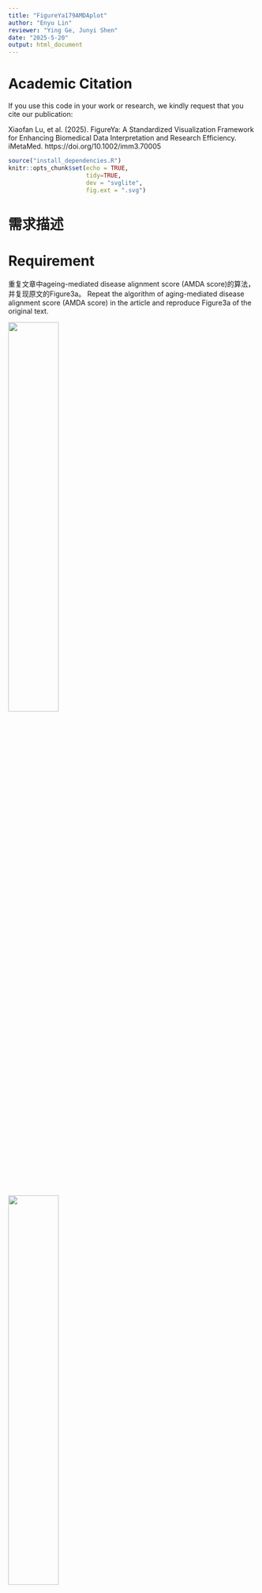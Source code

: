 ```yaml
---
title: "FigureYa179AMDAplot"
author: "Enyu Lin"
reviewer: "Ying Ge, Junyi Shen"
date: "2025-5-20"
output: html_document
---
```

# Academic Citation
If you use this code in your work or research, we kindly request that you cite our publication:

Xiaofan Lu, et al. (2025). FigureYa: A Standardized Visualization Framework for Enhancing Biomedical Data Interpretation and Research Efficiency. iMetaMed. https://doi.org/10.1002/imm3.70005


```r
source("install_dependencies.R")
knitr::opts_chunk$set(echo = TRUE,
                      tidy=TRUE,
                      dev = "svglite",
                      fig.ext = ".svg")
```

# 需求描述

# Requirement

重复文章中ageing-mediated disease alignment score (AMDA score)的算法，并复现原文的Figure3a。
Repeat the algorithm of aging-mediated disease alignment score (AMDA score) in the article and reproduce Figure3a of the original text.

![](example1.jpg){width=45%}  

![](example2.jpg){width=45%}

Fig. 3 Association of ageing-associated gene expression changes with ageing diseases and lifespan. a Ageing-mediated disease alignment scores (AMDA scores) for different ageing (x axis) and disease data sets (y axis). Abbreviations: AD Alzheimer’s disease, CAD coronary artery disease, CPI cancer proliferation index, cross-cohort cross-cohort study of blood ageing, HMP human metabolic pathways, IR insulin resistance, LL longitudinal ageing data, MCI mild cognitive impairment; SAFHS, San Antonio Family Heart Study. 

出自<https://www.nature.com/articles/s41467-017-02395-2>
fromhttps://www.nature.com/articles/s41467-017-02395-2

# 应用场景

# Application Scenarios

把自己的数据跟衰老联系起来，肿瘤、非肿瘤领域都可以用起来。具体原理参考下文的“AMDA score算法讲解”。
Linking one's own data to aging can be applied in both oncology and non-oncology fields. The specific principle can be referred to in the "Explanation of AMDA score Algorithm" below.

适用于转录组数据，用文中的公式计算出样本的**AMDA score（量化衰老与疾病相关的指标）**，进行组间对比。
Applicable to transcriptome data, calculate the **AMDA score (an indicator quantifying aging and disease-related indicators) ** of the samples using the formula in the text, and conduct inter-group comparisons.

也可以用自己的数据画这种**带有局部二级标签**的热图。
You can also use your own data to draw such a heat map with local secondary labels.

# 环境设置

# Environment Setup

使用国内镜像安装包
Use the domestic mirror installation package

```r
options(BioC_mirror="https://mirrors.tuna.tsinghua.edu.cn/bioconductor")
options(repos=structure(c(CRAN="https://mirrors.tuna.tsinghua.edu.cn/CRAN/"))) 
if (!require("pacman")) install.packages("pacman")
pacman::p_load(svglite, ggplot2, magrittr,patchwork,Rmisc,Cairo,stringr,tidyr,tidyfst,data.table,rlist,Hmisc,grid,gtable,gridExtra,ggpubr)
if (!require("DESeq2")) BiocManager::install("DESeq2")
if (!require("S4Vectors")) BiocManager::install("S4Vectors")
if (!require("BiocParallel")) BiocManager::install("BiocParallel")
```

加载R包
Load the R package

```r
library(DESeq2)
library(S4Vectors)
library(BiocParallel)

Sys.setenv(LANGUAGE = "en") #显示英文报错信息 # Display an English error message
options(stringsAsFactors = FALSE) #禁止chr转成factor  # prohibit chr from being converted to factor
```

> 如果你对AMDA score算法不感兴趣，只想画带二级分类标签的热图，就直接跳到“开始画图”。
> If you are not interested in the AMDA score algorithm and only want to draw a heat map with secondary classification labels, just jump directly to "Start Drawing".

# AMDA score算法讲解

# Explanation of the AMDA score Algorithm

要明白AMDA score得先看原文中的Figure 3a，其中分为两部分。
To understand AMDA score, one must first look at Figure 3a in the original text, which is divided into two parts.

- Part-1属于衰老基因集，是作者自己通过不同物种和组织经过年龄分层的多因素ANOVA进行计算所得的。衰老基因集包含了体现衰老信息的差异基因集，里面分为up和down（详见原文Supplementary Data）。衰老基因集是计算AMDA score的基础，但这个无法复现。因为衰老基因集是作者使用包括斑马鱼、非洲青鳉鱼、小鼠和人的各种组织以及纤维细胞系的基因组所计算得出的。所以，Part-1的基因集在Supplementary Data有提供，直接使用即可。
  Part-1 belongs to the aging gene set and was calculated by the author himself through multi-factor ANOVA with age stratification of different species and tissues. The aging gene set contains a set of differentially expressed genes that reflect aging information, which is divided into up and down (for details, see the original Supplementary Data). The aging gene set is the basis for calculating the AMDA score, but this cannot be reproduced. Because the aging gene set was calculated by the authors using the genomes of various tissues including zebrafish, African medaka, mice and humans, as well as fibroblast cell lines. So, the gene set of Part-1 is available in Supplementary Data and can be used directly.

- Part-2是包括cancer、cvd等各种疾病的病人基因组数据，通过不同的分组策略（见原文Supplementary Table 5）后进行差异基因分析（Deseq2)。然后将差异结果里的log2 Foldchange（原文里描述的是Foldchange，其实实际上是log2FC）在进行normalization（详见下文**"计算AMDA score"**），最后得出取值范围为[-1,1]的log2FC值。
  Part-2 is genomic data of patients with various diseases including cancer and cvd, and differential gene analysis (Deseq2) was conducted after different grouping strategies (see Supplementary Table 5). Then, the log2 Foldchange in the difference results (described as Foldchange in the original text, but in fact it is log2FC) is subjected to normalization (for details, see below **" Calculating AMDA score"**). Finally, a log2FC value with a range of [-1,1] is obtained.

**AMDA score公式的分子部分表示某个病种中匹配到某个基因集中up组的差异基因的rank normalization后的log2FC值的和，减去匹配到down组的差异基因的log2FC的和。分母则是这个基因集中up和down组基因的总数量。**
The molecular part of the AMDA score formula represents the sum of log2FC values after rank normalization of the differentially expressed genes matched to the up group in a certain gene set in a certain disease, minus the sum of log2FC values of the differentially expressed genes matched to the down group. The denominator represents the total number of genes in the up and down groups of this gene set. 

![](example3.jpg){width=50%}

下面以Part-2里的一种疾病为例，展示AMDA score 的计算过程。这里使用**TCGA-BLCA**的转录组数据进行计算（**为什么不用原文中所用的ICGC-BLCA数据，见文末 Q & A**）
The following takes a disease in Part-2 as an example to demonstrate the calculation process of the AMDA score. Here, the transcriptome data of **TCGA-BLCA** is used for calculation (**Why not use the ICGC-BLCA data used in the original text, see Q&A at the end of the text** )

# 输入数据预处理

# Input data preprocessing

实际应用时，如果已经准备好了基因表达矩阵，可跳过这步，直接进入“差异表达分析”。如果已经做好差异表达分析，就直接进入“输入文件”。
In practical application, if the gene expression matrix has already been prepared, this step can be skipped and you can directly enter "Differential expression Analysis". If the differential expression analysis has been completed, directly enter the "Input File".

中间文件已上传至微云<https://share.weiyun.com/c1ToPq7z>
Cloud is a kind of intermediate files uploaded to < https://share.weiyun.com/c1ToPq7z >

## 清洗TCGA-BLCA数据

## Clean the TCGA-BLCA data

这里为了复现原文，因此提取与原文匹配的样本名，用到ICGC-BLCA的转录组数据，但不用里面的raw.count。因ICGC-BLCA数据过大（1.67G），这里不再运行。感兴趣的小伙伴可以自己下载数据放入当前目录内运行。
Here, in order to reproduce the original text, sample names that match the original text are extracted, using the transcriptome data of ICGC-BLCA, but not the raw.count inside. Because the ICGC-BLCA data is too large (1.67G), it is no longer running here. Interested friends can download the data themselves and run it in the current directory.

```r
## 加载ICGC-BLCA的转录组数据
## Load the transcriptome data of ICGC-BLCA
exp <- read.delim("exp_seq.BLCA-US.tsv") #ICGC-BLCA的转录组数据 # Transcriptome data of ICGC-BLCA
## 提取对应的列进行宽数据转换
## Extract the corresponding columns for wide data transformation
tmp=exp[,c(5,8,10)] 
tmp=unique(tmp)
tmp=tmp[!tmp$gene_id=='?',]
tmp = data.table(tmp)
ans = tmp[,list(raw_read_count=mean(raw_read_count)), by = 'submitted_sample_id,gene_id']
rna<-spread(ans,key='submitted_sample_id',value="raw_read_count",fill = NA)
table(str_sub(colnames(rna),14,15)) 
# 与文章中的paired样本数量相符
# Consistent with the number of paired samples in the article

## 分离对照组
## Separate the control group
rna=as.data.frame(rna) 
control=rna[,str_sub(colnames(rna),14,15)=='11'] 
row.names(control)=rna[,1]
## 分离肿瘤组
## Isolate the tumor group
cases=rna[,(str_sub(colnames(rna),end=12)%in%str_sub(colnames(control),end=12))&(str_sub(colnames(rna),14,15)=='01')] 
cases=cases[,c(-1,-3)]
row.names(cases)=rna[,1]
table(duplicated(colnames(cases))) 
table((str_sub(colnames(cases),end=12))==(str_sub(colnames(control),end=12))) 
colnames(cases)=str_sub(colnames(cases),end=15)
colnames(control)=str_sub(colnames(control),end=15)
save(cases,file='BLCA_cases.Rdata')
save(control,file='BLCA_control.Rdata')
```

为了方便可以直接导入我整理好的与文章中匹配的17对BLCA样本
For convenience, you can directly import the 17 pairs of BLCA samples that I have sorted out and match the article

```r
## 导入用ICGC-BLCA数据整理好的17对配对好的样本
## Import 17 pairs of paired samples that have been organized using ICGC-BLCA data
(load(file='BLCA_cases.Rdata'))
(load(file='BLCA_control.Rdata'))

## 导入TCGA-BLCA的转录组数据进行样本配对
## Import the transcriptome data of TCGA-BLCA for sample pairing
HTSeq_Counts <- read.delim("HTSeq - Counts.merge.txt") #TCGA-BLCA的转录组数据  # Transcriptome data of TCGA-BLCA
colnames(HTSeq_Counts)%<>%str_replace_all('[/.]',"-")
table(str_sub(colnames(HTSeq_Counts),end=15)%in% colnames(cases))

# 提取肿瘤样本
# Extract tumor samples
cases_tcga=HTSeq_Counts[,str_sub(colnames(HTSeq_Counts),end=15)%in% colnames(cases)]
cases_tcga$ENSG=HTSeq_Counts[,1]
cases_tcga <- separate(cases_tcga,ENSG,into = "ENSG",sep = "[.]")
cases_tcga=cases_tcga[str_sub(cases_tcga$ENSG,1,4)=="ENSG",]
cases_tcga=cases_tcga[,c(-12,-19)] #去掉两个重复样本  # Remove two duplicate samples
write.csv(cases_tcga, "easy_input_case.csv", quote = F)

# 提取control样本
# Extract the control sample
control_tcga=HTSeq_Counts[,str_sub(colnames(HTSeq_Counts),end=15)%in% colnames(control)]
control_tcga$ENSG=HTSeq_Counts[,1]
control_tcga <- separate(control_tcga,ENSG,into = "ENSG",sep = "[.]")
control_tcga=control_tcga[str_sub(control_tcga$ENSG,1,4)=="ENSG",]
table(duplicated(control_tcga$ENSG)) #ENSG没有重复 #ENSG has no repetition
write.csv(control_tcga, "easy_input_control.csv", quote = F)
```

## 差异表达分析

## Differential expression analysis

使用DEseq2，与原文一致，对TCGA-BLCA转录组进行差异表达分析。其中基因的row.count数没有进行过滤（比如某基因row.count总和<1的剔除），因为不影响差异结果（已验证）。
Using DEseq2, consistent with the original text, differential expression analysis of the TCGA-BLCA transcriptome was conducted. Among them, the row.count number of genes was not filtered (for example, the elimination of a certain gene whose row.count sum is less than 1), because it does not affect the difference result (verified).

```r
# 加载基因表达矩阵
# Load the gene expression matrix
# 肿瘤组
# Tumor Group
cases_tcga <- read.csv("easy_input_case.csv", row.names = 1, header = T, check.names = F)
cases_tcga[1:3, 1:3]

# 对照组
# Control Group
control_tcga <- read.csv("easy_input_control.csv", row.names = 1, header = T, check.names = F)
control_tcga[1:3, 1:3]

## 合并肿瘤组和对照组
## The combined tumor group and the control group
rownames(cases_tcga)=cases_tcga$ENSG
cases_tcga=cases_tcga[,-ncol(cases_tcga)]
rownames(control_tcga)=control_tcga$ENSG
control_tcga=control_tcga[,-ncol(control_tcga)]
mRNA=cbind(cases_tcga,control_tcga)
type_tissue<-ifelse(as.numeric(substr(colnames(mRNA),14,15)) < 10,'tumor','normal')
table(type_tissue)
type_tissue=relevel(factor(type_tissue),ref = "normal")
mRNA=round(mRNA,digits=0) #数据取整，DESeq2需要整数counts # Data rounding: DESeq2 requires integer counts
colData <- data.frame(row.names=colnames(mRNA), 
                      type=c(type_tissue))  #样本名+类别标签   # Sample name + category label

## 构建dds矩阵
## Build the dds matrix
dds <- DESeqDataSetFromMatrix(countData = mRNA, 
                              colData = colData, 
                              design = ~ type) 

## 差异分析较久，创建文件方便保存结果
## The difference analysis takes a long time. Creating a file is convenient for saving the results
tmp_f=file.path('mRNA.DESeq2-dds.Rdata') 
register(SnowParam(6)) #设置多线程  # sets multithreading
if(!file.exists(tmp_f)){
  dds <- DESeq(dds,parallel = T) #进行DESeq差异分析：估计大小因素，估算分散度，gene-wise分散估计，均值-色散关系，最终的分散估计(与原文描述一致)  ## conduct DESeq variance analysis: estimate size factor, estimate dispersion, gene-wise dispersion estimation, mean-dispersion relationship, final dispersion estimation (consistent with the original description)
  save(dds,file = tmp_f)
} #最耗时（已启用多线程） # Most time-consuming (Multithreading enabled)
```

```r
load('mRNA.DESeq2-dds.Rdata')
res <- results(dds, tidy = F)
DEG =as.data.frame(res) #转为数据框  # Convert to Data Frame
head(DEG)
write.csv(DEG, file = "easy_input_DEG.csv") #保存差异基因  # save the differential genes
```

## 对log2FC进行标准化，并对比原文提供的经标准化后的log2FC结果

## Standardize the log2FC and compare it with the standardized log2FC results provided in the original text

这里使用上面计算的log2Foldchange(原文里描述的是Foldchange，实际上是log2FC(**已证实，详见 Q & A**))进行rank normalization
**（原文里是先把所有disease的log2FC进行quantile normalization，再进行单个disease的rank normalization，因为这里只演示一个diseases所以无需进行quantile normalization）**
Here, rank normalization is performed using the log2Foldchange calculated above (the original text describes Foldchange, but in fact, it is log2FC(** confirmed, see Q&A **))
First, quantile normalization is performed on the log2FC of all diseases, and then rank normalization is carried out on individual diseases. Since only one disease is being demonstrated here, there is no need for quantile normalization

- STEP1: 先取绝对值进行大小排列，然后经(r-1)/(R-1)变换得出取值范围为[0,1]的log2FC值（**为什么是(r-1)/(R-1)变换而不是r/R变化，详见Q & A**）。
  STEP1: First, take the absolute value and sort it by size. Then, perform the (r-1)/(r-1) transformation to obtain the log2FC value with a range of [0,1] (** Why it is the (r-1)/(r-1) transformation instead of the r/R change, see Q&A **).
- STEP2: 将取值范围为[0,1]的log2FC值加上log2FC值原有的正负号，使其取值范围变为[-1,1]。
  STEP2: Add the original sign of the log2FC value with a value range of [0,1] to change its value range to [-1,1].

文章提供了一个包含3032个基因的几乎所有diseases（除了Cancer-CPI）的经标准化后的log2FC值（位于Supplementary Data S2）。这个文件与文中Figure3a中AMDA score无关，我们只用它来验证log2FC标准化的结果。
The article provides a standardized log2FC value for almost all diseases (except Cancer-CPI) containing 3032 genes (located in Supplementary Data S2). This file has nothing to do with the AMDA score in Figure3a in the text. We only use it to verify the results of log2FC standardization.

```r
##导入文章提供的经过标准化后的log2FC值,进行匹配
##Import the standardized log2FC values provided in the article and perform matching
ori=read.csv("41467_2017_2395_MOESM5_ESM/Supplementary Data S2/DiseaseAlignment-1-4+5/normalizedFoldChanges.csv")
DEG=read.csv("easy_input_DEG.csv")
row.names(DEG)=DEG[,1]
DEG=DEG[,-1]
all_DEG=DEG[ori$X,]
all_DEG$val=ori$cancer.bladder
all_DEG$absval=abs(ori$cancer.bladder)
all_DEG$Foldchange=abs(all_DEG$log2FoldChange) #绝对值log2FC # Absolute value log2FC
all_DEG=all_DEG[complete.cases(all_DEG),]
all_DEG=all_DEG[order(all_DEG$Foldchange),] #标准化 # normalized
all_DEG$rank=c(0:(nrow(all_DEG)-1))/(nrow(all_DEG)-1) #是0开始的 # starts from 0
all_DEG$rank=all_DEG$rank*all_DEG$log2FoldChange/abs(all_DEG$log2FoldChange) #加上正负号  # plus plus or minus sign
```

画图查看相关性
Draw a graph to check the correlation

```r
ggplot(data=all_DEG, aes(x=rank, y=val)) + 
  geom_point(color="#ffb549") + 
  stat_smooth(method="lm",se=T) 
#基本吻合
# Basically consistent
cor.test(all_DEG$rank,all_DEG$val,method="pearson") 
#相关系数>0.9
# Correlation coefficient >0.9
```

# 输入文件

# Input File

需要用到差异表达分析结果和衰老基因集：
The results of differential expression analysis and the aging gene set are needed:

- 衰老基因集，用例文附件提供的多个文本文件，位于当前文件夹里的41467_2017_2395_MOESM5_ESM/Supplementary Data S2/DEGs/1-4+5/
  Aging gene set, using multiple text files provided in the example attachment, located in the current folder 41467_2017_2395_MOESM5_ESM/Supplementary Data S2/DEGs/1-4+5/
- easy_input_DEG.csv，前面用DESeq2获得的差异表达分析结果。
  easy_input_DEG.csv, the differential expression analysis results obtained earlier using DESeq2

## 导入原文提供的所有衰老基因集

## Import all the aging gene sets provided in the original text

可以把这套衰老基因集用到自己的paper里，记得引用原文哦～
You can apply this aging gene set to your own paper. Remember to quote the original text

```r
metabolic <- read.csv("41467_2017_2395_MOESM5_ESM/Supplementary Data S2/DEGs/1-4+5/metabolic.txt", sep="")
breast <- read.csv("41467_2017_2395_MOESM5_ESM/Supplementary Data S2/DEGs/1-4+5/human-breast.txt", sep="")
skin <- read.csv("41467_2017_2395_MOESM5_ESM/Supplementary Data S2/DEGs/1-4+5/human-skin.txt", sep="")
human.daa <- read.csv("41467_2017_2395_MOESM5_ESM/Supplementary Data S2/DEGs/1-4+5/human-daa.txt", sep="")
human.muscle <- read.csv("41467_2017_2395_MOESM5_ESM/Supplementary Data S2/DEGs/1-4+5/human-muscle.txt", sep="")
metabolic <- read.csv("41467_2017_2395_MOESM5_ESM/Supplementary Data S2/DEGs/1-4+5/metabolic.txt", sep="")
SAFHS <- read.csv("41467_2017_2395_MOESM5_ESM/Supplementary Data S2/DEGs/1-4+5/human-blood-SAFHS.txt", sep="")
mouse.blood <- read.csv("41467_2017_2395_MOESM5_ESM/Supplementary Data S2/DEGs/1-4+5/mouse-blood.txt", sep="")
go <- read.csv("41467_2017_2395_MOESM5_ESM/Supplementary Data S2/DEGs/1-4+5/go.txt", sep="")
danio.brain <- read.csv("41467_2017_2395_MOESM5_ESM/Supplementary Data S2/DEGs/1-4+5/danio-brain.txt", sep="")
data.list=list.files('41467_2017_2395_MOESM5_ESM/Supplementary Data S2/DEGs/1-4+5/',pattern="*.txt")
all=list()
for (i in 1:length(data.list)){
  x=read.csv(paste0('41467_2017_2395_MOESM5_ESM/Supplementary Data S2/DEGs/1-4+5/',data.list[i]),sep="")
  up=x[1:which(x$Up.=="Down:")-1,1]
  if(isEmpty(which(x$Up.=="Other:"))) {
    down=x[which(x$Up.=="Down:")+1:nrow(x),1]
  } else{
    down=x[((which(x$Up.=="Down:")+1):(which(x$Up.=="Other:")-1)),1]
    all[[i]]=list(data.list[i],up,down)}}
```

## 加载差异表达分析结果

## Load the results of differential expression analysis

```r
DEG <- read.csv("easy_input_DEG.csv", row.names = 1)
head(DEG)
```

# 计算AMDA score和p值

# Calculate the AMDA score and p-value

使用标准化后的log2FC值计算AMDA.score并计算p值。计算结果与原文的AMDA score基本吻合，偏差来源分析见Q & A。
Calculate the AMDA.score using the standardized log2FC value and calculate the p-value. The calculation results are basically consistent with the AMDA score of the original text. The analysis of the source of deviation can be found in Q&A.

```r
test=data.frame()
for (i in 1:length(data.list)) {
  n=unlist(all[[i]][1]) #name
  x=unlist(all[[i]][2]) #up
  y=unlist(all[[i]][3]) #down
  xx=table(x%in% row.names(DEG))
  yy=table(y%in% row.names(DEG))
  all_DEG=DEG[c(x,y),] #合并up和down基因集  # Merge the up and down gene sets
  all_DEG=all_DEG[complete.cases(all_DEG),] 
  all_DEG$Foldchange=abs(all_DEG$log2FoldChange) #绝对值log2FC  # Absolute value log2FC
  all_DEG=all_DEG[order(all_DEG$Foldchange),] #标准化  # Standardization
  all_DEG$rank=c(0:(nrow(all_DEG)-1))/(nrow(all_DEG)-1) #0开始 #start from 0
  all_DEG$rank=all_DEG$rank*all_DEG$log2FoldChange/abs(all_DEG$log2FoldChange)
  res=(sum(na.omit(all_DEG[x,"rank"]))-sum(na.omit(all_DEG[y,"rank"])))/length(c(x,y))
  a=wilcox.test(na.omit(all_DEG[x,"rank"]),na.omit(all_DEG[y,"rank"]),paired = FALSE, exact = F, correct = TRUE,conf.int = FALSE, conf.level = 0.95) 
  #Wilcoxon rank-sum test of normalized foldchanges of genes from a disease data sets between ageing-repressed and ageing-induced genes(原文)
  test=rbind(test,cbind(n,res,a[["p.value"]],xx["TRUE"]/sum(xx),yy["TRUE"]/sum(yy)))
}
rownames(test)=c(1:nrow(test))
colnames(test)=c('fact',"AMDA.score",'AMDA.padj',"up%",'down%')
test$AMDA.score%<>% as.numeric()
test$AMDA.padj%<>% as.numeric()

# 把AMDA score保存到文件
# Save AMDA score to file
write.csv(test, "AMDAscore_output.csv", row.names = F, quote = F)
```

## 导入原文的AMDA score进行比较

## Import the AMDA score of the original text for comparison

```r
AMDA <- read.csv("41467_2017_2395_MOESM5_ESM/Supplementary Data S2/DiseaseAlignment-1-4+5/AMDA-dirs.csv")
test$oriAMDA=AMDA$cancer.bladder
ggplot(test,aes(x=AMDA.score, y=oriAMDA)) +
  geom_point(color="#ffb549") + 
  stat_smooth(method="lm",se=T)
cor.test(test$AMDA.score,test$oriAMDA,method="pearson")  
```

这里算出的AMDA score跟原文的相关系数为0.967。
The correlation coefficient between the AMDA score calculated here and the original text is 0.967.

# 开始画图

# Start drawing

以上BLCA的AMDA score对应图中的一行。实际应用时，如果有多组对比，可以像例文那样用热图展示；如果只有一组对比，可以换成柱形图或lollipop等方式展示。
The above BLCA AMDA score corresponds to one row in the graph. In practical applications, if there are multiple sets of comparisons, they can be presented using heat maps as in the example text. If there is only one set of comparisons, they can be presented in the form of bar charts or lollipops, etc.

这里复现文中的Figure 3a的带局部二级标签的heatmap
Here, the heatmap with local secondary labels of Figure 3a in the text is reproduced

## 输入文件预处理

## Input file preprocessing

直接使用**文章的Supplementary Data S2的数据**复现Figure 3a，对照图来理解语句的含义。
Reproduce Figure 3a directly using the Data in Supplementary Data S2 of the article, and understand the meaning of the sentences by referring to the figure.

```r
AMDA <- read.csv("41467_2017_2395_MOESM5_ESM/Supplementary Data S2/DiseaseAlignment-1-4+5/AMDA-dirs.csv") #导入文中数据进行比对  # Import the data in the text for comparison
head(AMDA)

AMDA$X%<>%str_sub(end=-5)
heat <- pivot_longer(AMDA,-X, 
                      names_to = "diseases", values_to = "AMDA.score")
heat <- as.data.frame(heat)
Cancer <- heat$diseases[1:14]
Cardiovasculardiseases <- heat$diseases[15:21]
Neurodeg.diseases <- heat$diseases[22:26]
Type2diabetes <- heat$diseases[27:30]
Ageingsignature <- c('metabolic',"kegg","go")
Speciesageing <- c("danio-liver","danio-brain","danio-skin",
                "notho-liver","notho-brain","notho-skin",
                "mouse-liver","mouse-brain","mouse-skin","mouse-blood",
                "human-skin","human-blood","fibroblasts")
Externalhumandata=c("human-blood-cross-cohort","human-blood-SAFHS","human-muscle","human-brain","human-breast","human-daa")
LL=c("notho-longitudinal","mouse-longitudinal")

heat$xx <- ifelse(heat$X%in%Ageingsignature,"Ageingsignature",
              ifelse(heat$X%in%Speciesageing,"Speciesageing",
                     ifelse(heat$X%in%Externalhumandata,"Externalhumandata","LL")
                     )
              )
heat$yy <- ifelse(heat$diseases%in%Cancer,"Cancer",
              ifelse(heat$diseases%in%Cardiovasculardiseases,"Cardiovasculardiseases",
                     ifelse(heat$diseases%in%Type2diabetes,"Type2diabetes","Neurodeg.diseases")
              )
)

heat$xx%<>%factor(levels = c("Ageingsignature","Speciesageing","Externalhumandata","LL"),ordered = T)
heat$yy%<>%factor(levels = c("Neurodeg.diseases","Type2diabetes","Cardiovasculardiseases","Cancer"),ordered = T)
heat$X%<>%factor(levels = c("go","kegg","metabolic","danio-liver","danio-brain","danio-skin",
                            "notho-liver","notho-brain","notho-skin",
                            "mouse-liver","mouse-brain","mouse-skin","mouse-blood",
                            "human-skin","human-blood","fibroblasts",
                            "human-blood-cross-cohort","human-blood-SAFHS",
                            "human-muscle","human-brain","human-breast","human-daa",
                            "notho-longitudinal","mouse-longitudinal"),ordered = T,
                 labels = c("Gene ontology","KEGG pathway","HMP",
                            "Liver","Brain","Skin",
                            " Liver"," Brain"," Skin",
                            "  Liver","  Brain","  Skin","Blood",
                            "   Skin"," Blood","Fibroblasts",
                            "   Blood (cross-cohort)","Blood (SAFHS)","Muscle","   Brain","Breast","Digital ageing atlas",
                            "N. furzeri fin","M. musculus ear"
                 ))
heat$diseases%<>%factor(levels = c(sort(names(table(heat[heat$yy=='Cancer',"diseases"])),decreasing = T),
                                   sort(names(table(heat[heat$yy=='Cardiovasculardiseases',"diseases"])),decreasing = T),
                                   sort(names(table(heat[heat$yy=='Type2diabetes',"diseases"])),decreasing = T),
                                   sort(names(table(heat[heat$yy=='Neurodeg.diseases',"diseases"])),decreasing = T)),ordered = T,
                                   labels = c("Uterus","Skin","Prostate","Pancreas","Lung","Liver","
                                              Kidney","Head & neck","CPI","Colon & rectum",
                                              "Breast","Brain","Blood","Bladder","Stroke - blood 2","Stroke - blood 1",
                                              "Infarct - blood","Hypertension - blood","Heart failure - artery","CAD - plaque",
                                              "CAD - blood","IR - adipose tissue",
                                              "Diabetes - liver","Diabetes - islets 2","Diabetes - islets 1",
                                              "Parkinson - blood 2","Parkinson - blood 1",
                                              "MCI - blood","AD - brain","AD - blood")
                        )

# x轴二级分类标签
# X-axis Secondary Classification labels
tableGL <- data.frame(group=c(1:13),labels=rep(NA,13),subgroup=c(rep("D. rerio",3),rep("N. furzeri",3),rep("M. musculus",4),rep("H. sapiens",3)))
tableGL$subgroup%<>%factor(levels = c("D. rerio","N. furzeri","M. musculus","H. sapiens"))

labx <- c(Ageingsignature=paste("Ageing","\n","signature"),Speciesageing='Species ageing (JenAge data)',Externalhumandata=paste("External human","\n","data"),LL="LL")

# y轴二级分类标签
# Y-axis secondary classification label
laby <- c(Cardiovasculardiseases=paste("Cardiovascular","\n","diseases"),
       Type2diabetes=paste("Type2","\n","diabetes"),
       Neurodeg.diseases=paste("Neurodeg.","\n","diseases"),
       Cancer="Cancer")
```

## 画主图

## Draw the main image

```r
s <- 10 #统一字体大小 # Uniform font size
p_cor.order <- ggplot(heat, aes(X, diseases)) + 
  geom_tile(aes(fill = round(AMDA.score,2)))+
  theme(axis.text.y =element_text(size=s,face = "bold",margin = margin(r =5)),
        axis.title = element_blank(),
        axis.text.x = element_text(angle=90,hjust =1,vjust = 0.3,face = "bold",size=s,margin = margin(t =5)),
        legend.key.height =  unit(0.2, "inch"),
        legend.key.width  =  unit(0.25, "inch"),
        legend.text = element_text(size=s-0.2),
        legend.background = element_blank(),
        legend.title=element_text(angle=90,vjust = -0.5,hjust = 0.5),
        plot.margin = unit(c(1,2,1,1), "lines")
        ) +
  scale_fill_gradientn(limits = c(-0.42, 0.42),na.value="#ff0000",
                       breaks = c(-0.4, -0.2,0,0.2,0.4),
                       labels = c("<-0.4", "-0.2","0","0.2",">0.4"),
                       values=c(0,0.1,0.5,0.9,1),
                       colours = c('#0000ff','#0000ff','#ffffff','#ff351c', '#ff0000')
                       )+
  guides(fill = guide_colourbar(title="AMDA score",title.position = 'right'))

# 加二级分类标签 
# Add secondary classification tags
p1 <- p_cor.order +
  facet_grid(yy~xx,scales="free",space="free",switch = "both",
                          labeller=labeller(xx = labx, yy=laby)) +
  theme(strip.text = element_text(size = 11,hjust=0.5),
        strip.placement = "outside")

# 保存到文件
# Save to file
pdf("AMDAplot_pri.pdf", width = 11, height = 9)
p1
dev.off()
```

![](AMDAplot_pri.pdf)

> 输出的pdf文件是矢量图，可以用Illustrator等软件打开，手动编辑。
> The output pdf file is a vector graphic and can be opened with software such as Illustrator for manual editing.

> 追求全自动，用代码画出物种拉丁名那行，下面会用到grid。如果理解有困难，可以到这里结束。
> Pursue full automation. Draw the line with the Latin name of the species in code. grid will be used below. If you have difficulty understanding, you can end here.

## 画局部二级标签

## Draw partial secondary labels

```r
p2 <- ggplot() +
  geom_text(data = tableGL, 
            aes(label = labels, x=group), y = 0.5,
            size = 0)+
  theme_pubr()+
  theme(axis.line =element_blank(),
        axis.ticks =element_blank(),
        axis.text =element_blank(),
        axis.title =element_blank(),
        aspect.ratio = 0.0001/10000,
        plot.margin = unit(c(6,0.1,0,0.1), "lines"))+
  facet_grid(~subgroup,scales = "free_x",space = "free_x",switch = "x")+
  theme(strip.text = element_text(size = 10,hjust=0.5,face="italic"),
        strip.background = element_rect( fill="#d9d9d9",color="#d9d9d9"))
#——————转为grid对象
#—————— to grid object
pg1 = ggplotGrob(p1)
pg2 = ggplotGrob(p2)
#——————提取亚标签、合并
#—————— extract subtags, merge
pg2 <- gtable_filter(pg2, 
                     "(background|strip-b-[1234])",
                     trim=T,invert = F)
pgn <- gtable_add_grob(pg1, pg2, t = 14, l = 9, r = 9,z=2)
```

## 提取legend、添加上下文字、合并图层

## Extract legend, add context, and merge layers

```r
pgn2 <- gtable_filter(pgn, 
                     "(guide-box)",
                     trim=T,invert = F)
pgn2 <- pgn2[["grobs"]][[1]][["grobs"]][[1]] #去壳 # Shell Removal
pgn <- gtable_filter(pgn, 
                     "(tag|guide-box|caption)",
                     trim=T,invert = T) #删除原有标签  # Delete the original tag

Alignment <- textGrob("Alignment", gp = gpar(fontsize = 10))
Reversion <- textGrob("Reversion", gp = gpar(fontsize = 10))
padding <- unit(0.5,"line")

# 根据布局调整pos
# Adjust pos according to the layout
gtable_show_layout(pgn2)
pgn3 <- gtable_add_rows(pgn2, heights = grobHeight(Alignment) + padding, pos = 0)
pgn3 <- gtable_add_rows(pgn3, heights = grobHeight(Reversion) + padding, pos = 6)
pgn3 <- gtable_add_grob(pgn3, list(Alignment),t = 1, l = 1, r = ncol(pgn3))
pgn3 <- gtable_add_grob(pgn3, list(Reversion),t = 6, l = 1, r = ncol(pgn3))
pgn <- gtable_add_grob(pgn, pgn3, t = 14, l = 6, r = 6,z=13) #合并，固定位置 # Merge, Fixed position
```

## 输出图片

## Output image

```r
pdf("AMDAplot.pdf",width=11,height=9)
grid.draw(pgn)
dev.off()
```

![](AMDAplot.pdf)

# Q & A

## 1. 为什么确定原文用的log2FC标准化是(r-1)/(R-1)变换而不是r/R变换? 为什么说原文里描述的是Foldchange，实际上是log2FC？

## Why is it determined that the log2FC normalization used in the original text is the (r-1)/(r-1) transformation rather than the RR/RR transformation? Why is it said that what is described as Foldchange in the original text is actually log2FC?

答：我们可以打开原文提供的包含3032个基因的经标准化后的FC值。
Answer: We can open the standardized FC values provided in the original text, which contain 3,032 genes.

```r
ori <- read.csv("41467_2017_2395_MOESM5_ESM/Supplementary Data S2/DiseaseAlignment-1-4+5/normalizedFoldChanges.csv")
```

我们会发现，每一列是独立的disease，行是3032个基因，每一列按大小排列后值都是一样的
We will find that each column represents an independent disease, with 3,032 genes in each row. After arranging each column by size, the values are all the same

```r
as.numeric(unlist(lapply(ori[,-1], max))) #最大值 # maximum value
as.numeric(unlist(lapply(ori[,-1], min))) #最小值 # minimum value
as.numeric(unlist(lapply(ori[,-1], median))) #中位数  # median
lapply(ori[,2:5], function(x){table(x>0)}) #这里可以看到每个样本正负的数量都是一样的，这是quantile normalization的证据（为了减少篇幅只取前几列）  # Here it can be seen that the number of positive and negative samples for each sample is the same, which is evidence of quantile normalization (only the first few columns are taken to reduce space).
```
这里证实了作者是先对所有disease进行quantile normalization，也**说明了作者不是用foldchange**。如果使用foldchange，所有负值将变成最小的正值，当进行绝对值的rank normalization后加上原有的正负号会出现**最显著的负的log2FC会变成最不显著的负的log2FC**，这个可以自己去试一下。
This confirms that the author first performed quantile normalization on all diseases, and also indicates that the author did not use foldchange. If foldchange is used, all negative values will become the smallest positive values. After performing rank normalization of absolute values and adding the original plus or minus signs, the most significant negative log2FC will become the least significant negative log2FC. You can try this yourself.

接下来取某一列乘以3032，还原r/R变换
Next, multiply a certain column by 3032 to restore the r/R transformation

```r
head(sort(abs(ori[,2])*3032,decreasing = F))
```
这里发现*3032后最小值是0，而且其他数都不是整数，这与文章描述的不一致（原文：replaced fold-changes by their absolute ranks in the list of fold-changes）
It is found here that the minimum value after *3032 is 0, and none of the other numbers are integers, which is inconsistent with the description in the article (original text: replaced fold-changes by their absolute ranks in the list of fold-changes)

```r
head(sort(abs(ori[,2])*3031,decreasing = F))
#换成*3031，结果都是整数完全符合(r-1)/(R-1)变换
#Replace it with *3031, and the results are all integers that fully conform to the (r-1)/(R-1) transformation
```

## 2. 为什么不用原文中所用的ICGC-BLCA数据而用TCGA的？

## 2. Why use TCGA instead of the ICGC-BLCA data mentioned in the original text?

答：ICGC-BLCA转录组数据中基因名是gene id和gene alias（基因别名）构成，这导致了很严重的问题。在基因ID转换的过程中（不管是用org.Hs.eg.db还是自己读取GTF进行匹配），会出现gene id与ensembl id多对多的情况。更严重的是，因为ICGC是gene id和gene alias混用，会导致某些gene alias匹配到其对应的gene id的ensembl id，也会出现一个ensembl id匹配到多个gene id和gene alias，导致多对多。这种结果会使得我们无法判断作者提供的normalizedFoldChanges.csv是属于ICGC里面的哪想基因（文中作者描述是使用Bimart进行转换，但Bimart同样也会遇到多对多转换，所以面临着随机性，可能某些gene id变成与其ensembl id下gene alias同名的gene id的ensembl id**（这也是复现这个图才发现的一个ID转换的坑！）**）。
Answer: In the ICGC-BLCA transcriptome data, the gene names are composed of gene ids and gene aliases, which leads to very serious problems. During the process of gene id conversion (whether using org.Hs.eg.db or reading GTF by oneself for matching), there will be a many-to-many situation between Gene id and ensembl id. What is more serious is that since ICGC involves the mixed use of gene ids and gene Aliases, it may lead to certain gene aliases matching the ensembl ids of their corresponding gene ids, and also result in one ensembl id matching multiple gene ids and gene Aliases. This leads to a many-to-many situation. This result will make us unable to judge the author provide normalizedFoldChanges. The CSV which belongs to the inside of the led to gene (in this paper, the authors describe Bimart is used for conversion, but Bimart will also encounter a many-to-many conversion, so facing the randomness, It's possible that some gene ids have become the ensembl ids of gene ids with the same name as the gene alias under their ensembl ids ** (This is also an ID conversion pithole discovered only after reproducing this diagram!)" "**).

因此，这次直接用TCGA-BLCA的数据，里面是ensembl id，直接使用即可，不过这也导致了下面的问题：计算结果偏差，**经对比发现，ICGC转录组的raw.count和TCGA的raw.count完全不一致（相同sample下）**。
Therefore, this time we directly used the data from TCGA-BLCA, which contains the ensembl id, and could use it directly. However, this also led to the following problem: After comparison, it was found that the raw.count of the ICGC transcriptome and that of the TCGA are completely inconsistent (under the same sample).

## 3. 计算结果与原文的AMDA score的偏差是什么导致的？

## 3.What causes the deviation between the calculation result and the original AMDA score?

答：除了上面说的用了TCGA导致的偏差外，还有一个文章本身的原因。
Answer: Besides the deviation caused by the use of TCGA mentioned above, there is also a reason related to the article itself.

通过读取文章Supplementary Data S2中所有作者自己计算出的衰老基因集发现，大多数衰老基因集的up和down个数与文章中Supplementary Table 3列出的个数不一致（记得只有metabolism是一致的）。这可能是作者在处理数据时出现的差错。
By reading the aging gene sets calculated by all the authors themselves in the Supplementary Data S2 of the article, it was found that the up and down numbers of most aging gene sets were inconsistent with the numbers listed in Supplementary Table 3 of the article (remember that only metabolism was consistent). This might be an error made by the author when handling the data.

# Session Info

```r
sessionInfo()
```

